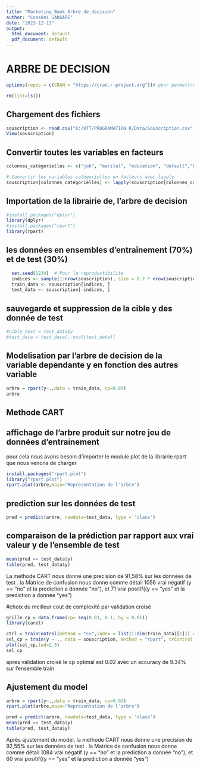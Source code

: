 ```yaml
---
title: "Marketing_Bank_Arbre_de_decision"
author: "Losséni SANGARE"
date: "2023-12-13"
output:
  html_document: default
  pdf_document: default
---
```


# ARBRE DE DECISION 

```r
options(repos = c(CRAN = "https://cran.r-project.org"))# pour permettre l'execution du fichier r-markdown (Knit)
```

```r
rm(list=ls())
```


## Chargement des fichiers
```r
souscription <- read.csv("D:/UTT/PROGRAMATION R/Data/Souscription.csv", sep=";")
View(souscription)
```

## Convertir toutes les variables en facteurs

```r
colonnes_catégorielles <- c("job", "marital", "education", "default","housing","loan","contact","month","day_of_week","poutcome","y")

# Convertir les variables catégorielles en facteurs avec lapply
souscription[colonnes_catégorielles] <- lapply(souscription[colonnes_catégorielles], as.factor)

```

## Importation de la librairie de, l'arbre de decision

```r
#install.packages("dplyr")
library(dplyr)
#install.packages("rpart")
library(rpart)
```
## les données en ensembles d'entraînement (70%) et de test (30%)
```r
  set.seed(1234)  # Pour la reproductibilité
  indices <- sample(1:nrow(souscription), size = 0.7 * nrow(souscription))
  train_data <- souscription[indices, ]
  test_data <- souscription[-indices, ]
```

## sauvegarde et suppression de la cible y des donnée de test
```r
#cible_test = test_data$y
#test_data = test_data[,-ncol(test_data)]
```

## Modelisation par l'arbre de decision de la variable dependante y en fonction des autres variable
```r
arbre = rpart(y~.,data = train_data, cp=0.03)
arbre
```
## Methode CART
## affichage de l'arbre produit sur notre jeu de données d'entrainement

pour cela nous avons besoin d'importer le module plot de la librairie rpart que nous venons de charger
```r
install.packages("rpart.plot")
library("rpart.plot")
rpart.plot(arbre,main="Representation de l'arbre")
```

## prediction sur les données de test

```r
pred = predict(arbre, newdata=test_data, type = 'class')

```

## comparaison de la prédiction par rapport aux vrai valeur y de l'ensemble de test

```r
mean(pred == test_data$y)
table(pred, test_data$y)
```
La methode CART nous donne une precision de 91,58% sur les données de test .
la Matrice de confusion nous donne comme détail 1056 vrai négatif (y == "no" et la prediction a donnée "no"), et 71 vrai positif((y == "yes" et la prediction a donnée "yes")


#choix du meilleur cout de complexité par validation croisé

```r
grille_cp = data.frame(cp= seq(0.01, 0.1, by = 0.01))
library(caret)

ctrl = trainControl(method = "cv",index = list(1:dim(train_data)[1])) # method="cv" pour validation croisé
sel_cp = train(y ~ ., data = souscription, method = "rpart", trControl = ctrl, tuneGrid = grille_cp)
plot(sel_cp,lwd=2.5)
sel_cp

```
apres validation croisé le cp optimal est 0.02 avec un accuracy de 9.34% sur l'ensemble train

## Ajustement du model 

```r
arbre = rpart(y~.,data = train_data, cp=0.02)
rpart.plot(arbre,main="Representation de l'arbre")
```

```r
pred = predict(arbre, newdata=test_data, type = 'class')
mean(pred == test_data$y)
table(pred, test_data$y)
```
Après ajustement du model, la methode CART nous donne une precision de 92,55% sur les données de test .
la Matrice de confusion nous donne comme détail 1084 vrai négatif (y == "no" et la prediction a donnée "no"), et 60 vrai positif((y == "yes" et la prediction a donnée "yes")
